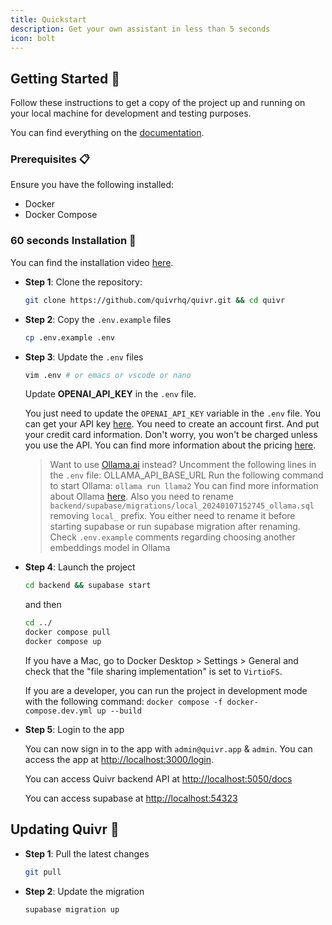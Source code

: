 ```yaml
---
title: Quickstart
description: Get your own assistant in less than 5 seconds
icon: bolt
---
```


## Getting Started 🚀

Follow these instructions to get a copy of the project up and running on your local machine for development and testing purposes.

You can find everything on the [documentation](https://docs.quivr.app/).

### Prerequisites 📋

Ensure you have the following installed:

- Docker
- Docker Compose

### 60 seconds Installation 💽

You can find the installation video [here](https://www.youtube.com/watch?v=cXBa6dZJN48).

- **Step 1**: Clone the repository:

  ```bash
  git clone https://github.com/quivrhq/quivr.git && cd quivr
  ```

- **Step 2**: Copy the `.env.example` files

  ```bash
  cp .env.example .env
  ```

- **Step 3**: Update the `.env` files

  ```bash
  vim .env # or emacs or vscode or nano
  ```

  Update **OPENAI_API_KEY** in the `.env` file.

  You just need to update the `OPENAI_API_KEY` variable in the `.env` file. You can get your API key [here](https://platform.openai.com/api-keys). You need to create an account first. And put your credit card information. Don't worry, you won't be charged unless you use the API. You can find more information about the pricing [here](https://openai.com/pricing/).

  > Want to use [Ollama.ai](https://ollama.ai) instead?
  > Uncomment the following lines in the `.env` file:
  > OLLAMA_API_BASE_URL
  > Run the following command to start Ollama: `ollama run llama2`
  > You can find more information about Ollama [here](https://ollama.ai/).
  > Also you need to rename `backend/supabase/migrations/local_20240107152745_ollama.sql` removing `local_` prefix.
  > You either need to rename it before starting supabase or run supabase migration after renaming.
  > Check `.env.example` comments regarding choosing another embeddings model in Ollama

- **Step 4**: Launch the project

  ```bash
  cd backend && supabase start
  ```
  and then 
  
  ```bash
  cd ../
  docker compose pull
  docker compose up
  ```

  If you have a Mac, go to Docker Desktop > Settings > General and check that the "file sharing implementation" is set to `VirtioFS`.

  If you are a developer, you can run the project in development mode with the following command: `docker compose -f docker-compose.dev.yml up --build`

- **Step 5**: Login to the app

  You can now sign in to the app with `admin@quivr.app` & `admin`. You can access the app at [http://localhost:3000/login](http://localhost:3000/login).

  You can access Quivr backend API at [http://localhost:5050/docs](http://localhost:5050/docs)

  You can access supabase at [http://localhost:54323](http://localhost:54323)

## Updating Quivr 🚀

- **Step 1**: Pull the latest changes

  ```bash
  git pull
  ```

- **Step 2**: Update the migration

  ```bash
  supabase migration up
  ```

